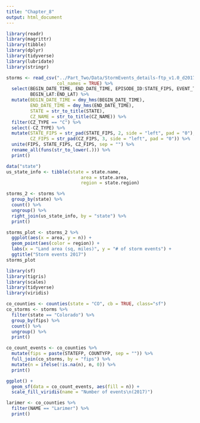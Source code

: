 ```yaml
---
title: "Chapter_8"
output: html_document
---
```


```r
library(readr)
library(magrittr)
library(tibble)
library(dplyr)
library(tidyverse)
library(lubridate)
library(stringr)
```

```r
storms <- read_csv("../Part_Two/Data/StormEvents_details-ftp_v1.0_d2017_c20190817.csv.gz",
                   col_names = TRUE) %>%
  select(BEGIN_DATE_TIME, END_DATE_TIME, EPISODE_ID:STATE_FIPS, EVENT_TYPE:CZ_NAME, SOURCE,
         BEGIN_LAT:END_LAT) %>%
  mutate(BEGIN_DATE_TIME = dmy_hms(BEGIN_DATE_TIME),
         END_DATE_TIME = dmy_hms(END_DATE_TIME),
         STATE = str_to_title(STATE),
         CZ_NAME = str_to_title(CZ_NAME)) %>%
  filter(CZ_TYPE == "C") %>%
  select(-CZ_TYPE) %>% 
  mutate(STATE_FIPS = str_pad(STATE_FIPS, 2, side = "left", pad = "0"),
         CZ_FIPS = str_pad(CZ_FIPS, 3, side = "left", pad = "0")) %>%
  unite(FIPS, STATE_FIPS, CZ_FIPS, sep = "") %>% 
  rename_all(funs(str_to_lower(.))) %>% 
  print()
```

```r
data("state")
us_state_info <- tibble(state = state.name, 
                            area = state.area,
                            region = state.region)
```

```r
storms_2 <- storms %>% 
  group_by(state) %>% 
  count() %>% 
  ungroup() %>% 
  right_join(us_state_info, by = "state") %>% 
  print()
```
```r
storms_plot <- storms_2 %>% 
  ggplot(aes(x = area, y = n)) +
  geom_point(aes(color = region)) +
  labs(x = "Land area (sq, miles)", y = "# of storm events") +
  ggtitle("Storm events 2017")
storms_plot
```

```r
library(sf)
library(tigris)
library(scales)
library(tidyverse)
library(viridis)
```
```r
co_counties <- counties(state = "CO", cb = TRUE, class="sf")
co_storms <- storms %>% 
  filter(state == "Colorado") %>% 
  group_by(fips) %>% 
  count() %>% 
  ungroup() %>% 
  print()

co_count_events <- co_counties %>% 
  mutate(fips = paste(STATEFP, COUNTYFP, sep = "")) %>% 
  full_join(co_storms, by = "fips") %>% 
  mutate(n = ifelse(!is.na(n), n, 0)) %>% 
  print()
```


```r
ggplot() +
  geom_sf(data = co_count_events, aes(fill = n)) +
  scale_fill_viridis(name = "Number of events\n(2017)")

```

```r
larimer <- co_counties %>% 
  filter(NAME == "Larimer") %>% 
  print()

```


